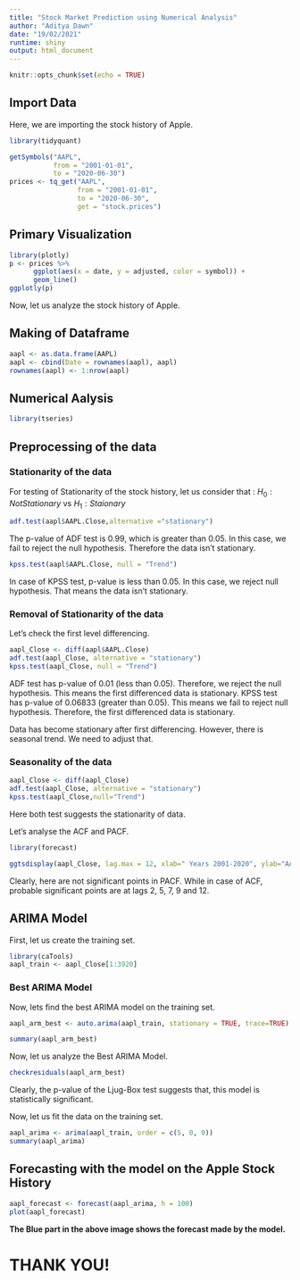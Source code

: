 ```yaml
---
title: "Stock Market Prediction using Numerical Analysis"
author: "Aditya Dawn"
date: "19/02/2021"
runtime: shiny
output: html_document
---
```


```r
knitr::opts_chunk$set(echo = TRUE)
```

## **Import Data**  
Here, we are importing the stock history of Apple.
```r
library(tidyquant)
```
```r
getSymbols("AAPL",
           from = "2001-01-01",
           to = "2020-06-30")
prices <- tq_get("AAPL",
                 from = "2001-01-01",
                 to = "2020-06-30",
                 get = "stock.prices")
```
## **Primary Visualization**  

```r
library(plotly)
p <- prices %>%
      ggplot(aes(x = date, y = adjusted, color = symbol)) +
      geom_line()
ggplotly(p)
```

Now, let us analyze the stock history of Apple.  



## **Making of Dataframe**  
```r
aapl <- as.data.frame(AAPL)
aapl <- cbind(Date = rownames(aapl), aapl)
rownames(aapl) <- 1:nrow(aapl)
```


## **Numerical Aalysis**  

```r
library(tseries)
```

## **Preprocessing of the data**

### **Stationarity of the data**  

For testing of Stationarity of the stock history, let us consider that :
$H_0 : Not Stationary$ vs $H_1 : Staionary$
```r
adf.test(aapl$AAPL.Close,alternative ="stationary")
```
The p-value of ADF test is 0.99, which is greater than 0.05. In this case, we fail to reject the null hypothesis. Therefore the data isn't stationary.

```r
kpss.test(aapl$AAPL.Close, null = "Trend")
```
In case of KPSS test, p-value is less than 0.05. In this case, we reject null hypothesis. That means the data isn't stationary. 

### **Removal of Stationarity of the data**  
Let's check the first level differencing.  

```r
aapl_Close <- diff(aapl$AAPL.Close)
adf.test(aapl_Close, alternative = "stationary")
kpss.test(aapl_Close, null = "Trend")
```
ADF test has p-value of 0.01 (less than 0.05). Therefore, we reject the null hypothesis. This means the first differenced data is stationary.
KPSS test has p-value of 0.06833 (greater than 0.05). This means we fail to reject null hypothesis. Therefore, the first differenced data is stationary.  

Data has become stationary after first differencing. However, there is seasonal trend. We need to adjust that. 

### **Seasonality of the data**  
```r
aapl_Close <- diff(aapl_Close)
adf.test(aapl_Close, alternative = "stationary")
kpss.test(aapl_Close,null="Trend")
```

Here both test suggests the stationarity of data. 



Let’s analyse the ACF and PACF.
```r
library(forecast)
```
```r
ggtsdisplay(aapl_Close, lag.max = 12, xlab=" Years 2001-2020", ylab="AAPL.Close", main="Seasonally Adjusted Close Values")
```

Clearly, here are not significant points in PACF. While in case of ACF, probable significant points are at lags 2, 5, 7, 9 and 12.

## **ARIMA Model**  

First, let us create the training set.
```r
library(caTools)
aapl_train <- aapl_Close[1:3920]
```

### **Best ARIMA Model**
Now, lets find the best ARIMA model on the training set.

```r
aapl_arm_best <- auto.arima(aapl_train, stationary = TRUE, trace=TRUE)
```


```r
summary(aapl_arm_best)
```

Now, let us analyze the Best ARIMA Model.
```r
checkresiduals(aapl_arm_best)
```

Clearly, the p-value of the Ljug-Box test suggests that, this model is statistically significant.


Now, let us fit the data on the training set.
```r
aapl_arima <- arima(aapl_train, order = c(5, 0, 0))
summary(aapl_arima)
```
## **Forecasting with the model on the Apple Stock History**  
```r
aapl_forecast <- forecast(aapl_arima, h = 100)
plot(aapl_forecast)
```


**The Blue part in the above image shows the forecast made by the model.**

  
  
  
  
# **THANK YOU!**





